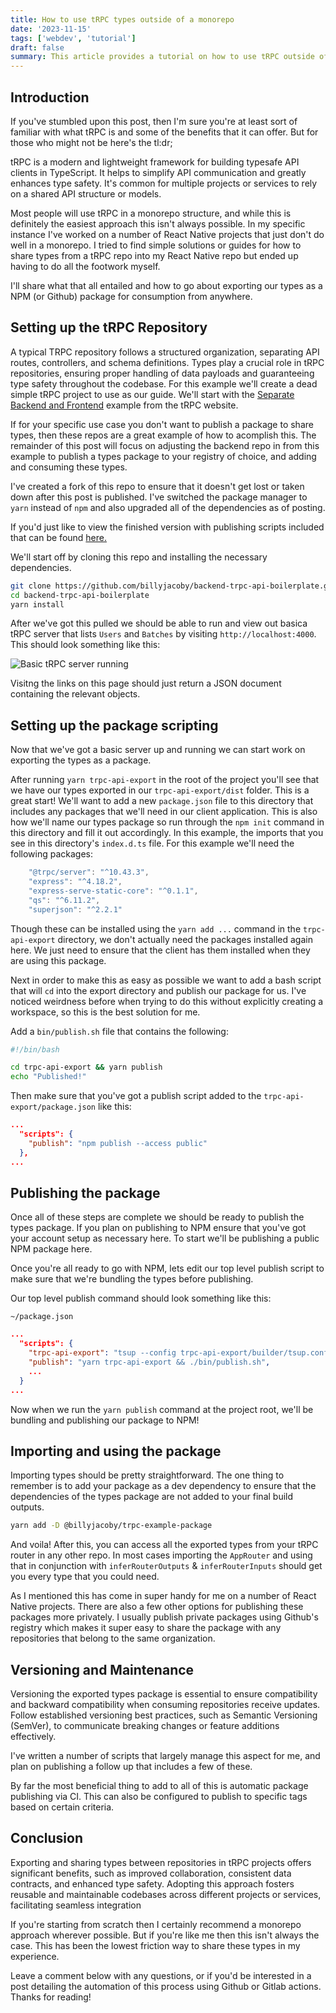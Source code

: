 ```yaml
---
title: How to use tRPC types outside of a monorepo
date: '2023-11-15'
tags: ['webdev', 'tutorial']
draft: false
summary: This article provides a tutorial on how to use tRPC outside of a monorepo. It covers setting up a tRPC repo, exporting the types as an npm package, and consuming these types in another repository.
---
```



## Introduction

If you've stumbled upon this post, then I'm sure you're at least sort of familiar with what tRPC is and some of the benefits that it can offer. But for those who might not be here's the tl:dr;

tRPC is a modern and lightweight framework for building typesafe API clients in TypeScript. It helps to simplify API communication and greatly enhances type safety. It's common for multiple projects or services to rely on a shared API structure or models.

Most people will use tRPC in a monorepo structure, and while this is definitely the easiest approach this isn't always possible. In my specific instance I've worked on a number of React Native projects that just don't do well in a monorepo. I tried to find simple solutions or guides for how to share types from a tRPC repo into my React Native repo but ended up having to do all the footwork myself. 

I'll share what that all entailed and how to go about exporting our types as a NPM (or Github) package for consumption from anywhere.

## Setting up the tRPC Repository

A typical TRPC repository follows a structured organization, separating API routes, controllers, and schema definitions. Types play a crucial role in tRPC repositories, ensuring proper handling of data payloads and guaranteeing type safety throughout the codebase. For this example we'll create a dead simple tRPC project to use as our guide. We'll start with the [Separate Backend and Frontend](https://trpc.io/docs/example-apps#separate-backend--frontend-repositories) example from the tRPC website. 

If for your specific use case you don't want to publish a package to share types, then these repos are a great example of how to acomplish this. The remainder of this post will focus on adjusting the backend repo in from this example to publish a types package to your registry of choice, and adding and consuming these types.

I've created a fork of this repo to ensure that it doesn't get lost or taken down after this post is published. I've switched the package manager to `yarn` instead of `npm` and also upgraded all of the dependencies as of posting. 

If you'd just like to view the finished version with publishing scripts included that can be found [here.](https://github.com/billyjacoby/backend-trpc-api-boilerplate/tree/finished)


We'll start off by cloning this repo and installing the necessary dependencies.

```bash
git clone https://github.com/billyjacoby/backend-trpc-api-boilerplate.git
cd backend-trpc-api-boilerplate
yarn install
```

After we've got this pulled we should be able to run and view out basica tRPC server that lists `Users` and `Batches` by visiting `http://localhost:4000`. This should look something like this:

![Basic tRPC server running](/static/images/trpc-export/server.png)

Visitng the links on this page should just return a JSON document containing the relevant objects.

## Setting up the package scripting

Now that we've got a basic server up and running we can start work on exporting the types as a package. 

After running `yarn trpc-api-export` in the root of the project you'll see that we have our types exported in our `trpc-api-export/dist` folder. This is a great start! We'll want to add a new `package.json` file to this directory that includes any packages that we'll need in our client application. This is also how we'll name our types package so run through the `npm init` command in this directory and fill it out accordingly. In this example, the imports that you see in this directory's `index.d.ts` file. For this example we'll need the following packages:

```javascript
    "@trpc/server": "^10.43.3",
    "express": "^4.18.2",
    "express-serve-static-core": "^0.1.1",
    "qs": "^6.11.2",
    "superjson": "^2.2.1"
```
Though these can be installed using the `yarn add ...` command in the `trpc-api-export` directory, we don't actually need the packages installed again here. We just need to ensure that the client has them installed when they are using this package.

Next in order to make this as easy as possible we want to add a bash script that will `cd` into the export directory and publish our package for us. I've noticed weirdness before when trying to do this without explicitly creating a workspace, so this is the best solution for me.

Add a `bin/publish.sh` file that contains the following:

```bash
#!/bin/bash

cd trpc-api-export && yarn publish
echo "Published!"
```

Then make sure that you've got a publish script added to the `trpc-api-export/package.json` like this:

```json
...
  "scripts": {
    "publish": "npm publish --access public"
  },
...
```

## Publishing the package

Once all of these steps are complete we should be ready to publish the types package. If you plan on publishing to NPM ensure that you've got your account setup as necessary here. To start we'll be publishing a public NPM package here. 

Once you're all ready to go with NPM, lets edit our top level publish script to make sure that we're bundling the types before publishing.

Our top level publish command should look something like this:

`~/package.json`
```json
...
  "scripts": {
    "trpc-api-export": "tsup --config trpc-api-export/builder/tsup.config.ts && npm run format-fix",
    "publish": "yarn trpc-api-export && ./bin/publish.sh",
    ...
  }
...
```

Now when we run the `yarn publish` command at the project root, we'll be bundling and publishing our package to NPM!

## Importing and using the package

Importing types should be pretty straightforward. The one thing to remember is to add your package as a dev dependency to ensure that the dependencies of the types package are not added to your final build outputs.

```bash
yarn add -D @billyjacoby/trpc-example-package
```

And voila! After this, you can access all the exported types from your tRPC router in any other repo. In most cases importing the `AppRouter` and using that in conjunction with `inferRouterOutputs` & `inferRouterInputs` should get you every type that you could need. 

As I mentioned this has come in super handy for me on a number of React Native projects. There are also a few other options for publishing these packages more privately. I usually publish private packages using Github's registry which makes it super easy to share the package with any repositories that belong to the same organization.


## Versioning and Maintenance

Versioning the exported types package is essential to ensure compatibility and backward compatibility when consuming repositories receive updates. Follow established versioning best practices, such as Semantic Versioning (SemVer), to communicate breaking changes or feature additions effectively.

I've written a number of scripts that largely manage this aspect for me, and plan on publishing a follow up that includes a few of these.

By far the most beneficial thing to add to all of this is automatic package publishing via CI. This can also be configured to publish to specific tags based on certain criteria. 

## Conclusion

Exporting and sharing types between repositories in tRPC projects offers significant benefits, such as improved collaboration, consistent data contracts, and enhanced type safety. Adopting this approach fosters reusable and maintainable codebases across different projects or services, facilitating seamless integration 

If you're starting from scratch then I certainly recommend a monorepo approach wherever possible. But if you're like me then this isn't always the case. This has been the lowest friction way to share these types in my experience.

Leave a comment below with any questions, or if you'd be interested in a post detailing the automation of this process using Github or Gitlab actions. Thanks for reading!